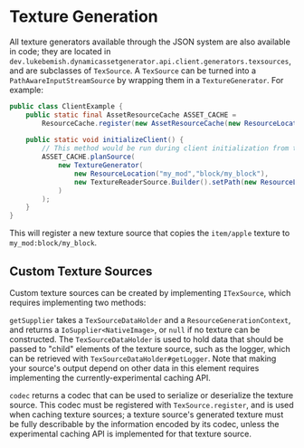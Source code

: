 # Texture Generation

All texture generators available through the JSON system are also available in code; they are located in
`dev.lukebemish.dynamicassetgenerator.api.client.generators.texsources`, and are subclasses of `TexSource`. A `TexSource`
can be turned into a `PathAwareInputStreamSource` by wrapping them in a `TextureGenerator`. For example:

```java
public class ClientExample {
    public static final AssetResourceCache ASSET_CACHE =
        ResourceCache.register(new AssetResourceCache(new ResourceLocation("my_mod", "assets")));
    
    public static void initializeClient() {
        // This method would be run during client initialization from the appropriate location.
        ASSET_CACHE.planSource(
            new TextureGenerator(
                new ResourceLocation("my_mod","block/my_block"),
                new TextureReaderSource.Builder().setPath(new ResourceLocation("item/apple")).build()
            )
        );
    }
}
```

This will register a new texture source that copies the `item/apple` texture to `my_mod:block/my_block`.

## Custom Texture Sources

Custom texture sources can be created by implementing `ITexSource`, which requires implementing two methods:

`getSupplier` takes a `TexSourceDataHolder` and a `ResourceGenerationContext`, and returns a `IoSupplier<NativeImage>`, or 
`null` if no texture can be constructed. The `TexSourceDataHolder` is used to hold data that should be passed to "child"
elements of the texture source, such as the logger, which can be retrieved with `TexSourceDataHolder#getLogger`. Note that
making your source's output depend on other data in this element requires implementing the currently-experimental caching
API.

`codec` returns a codec that can be used to serialize or deserialize the texture source. This codec must be registered with
`TexSource.register`, and is used when caching texture sources; a texture source's generated texture must be fully 
describable by the information encoded by its codec, unless the experimental caching API is implemented for that texture 
source.
